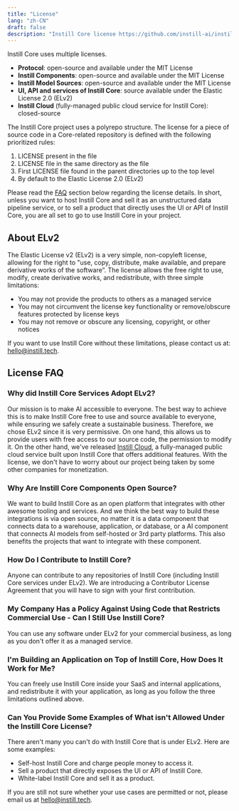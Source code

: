 ```yaml
---
title: "License"
lang: "zh-CN"
draft: false
description: "Instill Core license https://github.com/instill-ai/instill-core"
---
```


Instill Core uses multiple licenses.

- **Protocol**: open-source and available under the MIT License
- **Instill Components**: open-source and available under the MIT License
- **Instill Model Sources**: open-source and available under the MIT License
- **UI, API and services of Instill Core**: source available under the Elastic License 2.0 (ELv2)
- **Instill Cloud** (fully-managed public cloud service for Instill Core): closed-source

<ZoomableImg
  src="/docs-assets/core/license.svg"
  alt="Instill Core license overview"
/>

The Instill Core project uses a polyrepo structure. The license for a piece of source code in a Core-related repository is defined with the following prioritized rules:

1. LICENSE present in the file
2. LICENSE file in the same directory as the file
3. First LICENSE file found in the parent directories up to the top level
4. By default to the Elastic License 2.0 (ELv2)

Please read the [FAQ](#license-faq) section below regarding the license details.
In short, unless you want to host Instill Core and sell it as an unstructured data pipeline service, or to sell a product that directly uses the UI or API of Instill Core,
you are all set to go to use Instill Core in your project.

## About ELv2

The Elastic License v2 (ELv2) is a very simple, non-copyleft license, allowing for the right to "use, copy, distribute, make available, and prepare derivative works of the software”.
The license allows the free right to use, modify, create derivative works, and redistribute, with three simple limitations:

- You may not provide the products to others as a managed service
- You may not circumvent the license key functionality or remove/obscure features protected by license keys
- You may not remove or obscure any licensing, copyright, or other notices

If you want to use Instill Core without these limitations, please contact us at: hello@instill.tech.

## License FAQ

### Why did Instill Core Services Adopt ELv2?

Our mission is to make AI accessible to everyone. The best way to achieve this is to make Instill Core free to use and source available to everyone, while ensuring we safely create a sustainable business.
Therefore, we chose ELv2 since it is very permissive. On one hand, this allows us to provide users with free access to our source code, the permission to modify it.
On the other hand, we've released [Instill Cloud](https://www.instill.tech/?utm_source=documentation&utm_medium=link), a fully-managed public cloud service built upon Instill Core that offers additional features.
With the license, we don't have to worry about our project being taken by some other companies for monetization.

### Why Are Instill Core Components Open Source?

We want to build Instill Core as an open platform that integrates with other awesome tooling and services.
And we think the best way to build these integrations is via open source, no matter it is a data component that connects data to a warehouse, application, or database, or a AI component that connects AI models from self-hosted or 3rd party platforms.
This also benefits the projects that want to integrate with these component.

### How Do I Contribute to Instill Core?

Anyone can contribute to any repositories of Instill Core (including Instill Core services under ELv2). We are introducing a Contributor License Agreement that you will have to sign with your first contribution.

### My Company Has a Policy Against Using Code that Restricts Commercial Use - Can I Still Use Instill Core?

You can use any software under ELv2 for your commercial business, as long as you don't offer it as a managed service.

### I'm Building an Application on Top of Instill Core, How Does It Work for Me?

You can freely use Instill Core inside your SaaS and internal applications, and redistribute it with your application, as long as you follow the three limitations outlined above.

### Can You Provide Some Examples of What isn't Allowed Under the Instill Core License?

There aren't many you can't do with Instill Core that is under ELv2. Here are some examples:

- Self-host Instill Core and charge people money to access it.
- Sell a product that directly exposes the UI or API of Instill Core.
- White-label Instill Core and sell it as a product.

If you are still not sure whether your use cases are permitted or not, please email us at hello@instill.tech.
